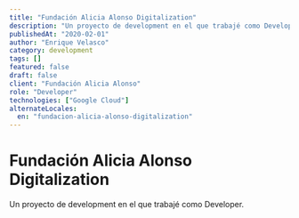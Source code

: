 ```yaml
---
title: "Fundación Alicia Alonso Digitalization"
description: "Un proyecto de development en el que trabajé como Developer."
publishedAt: "2020-02-01"
author: "Enrique Velasco"
category: development
tags: []
featured: false
draft: false
client: "Fundación Alicia Alonso"
role: "Developer"
technologies: ["Google Cloud"]
alternateLocales:
  en: "fundacion-alicia-alonso-digitalization"
---
```


# Fundación Alicia Alonso Digitalization

Un proyecto de development en el que trabajé como Developer.


